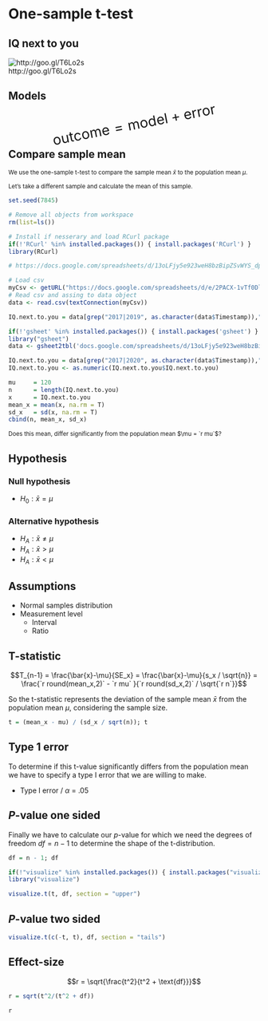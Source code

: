# One-sample t-test {.section}

## IQ next to you {.flexbox .vcenter}

![http://goo.gl/T6Lo2s](../../../topics/t-test_one-sample/QR_iq.png)
<br>
http://goo.gl/T6Lo2s

## Models {.flexbox .vcenter}

<div style="font-size:200%; transform: rotate(-11deg);">
$$\text{outcome} = \text{model} + \text{error}$$
</div>

## Compare sample mean {.smaller}

<small>
We use the one-sample t-test to compare the sample mean $\bar{x}$ to the population mean $\mu$. 

Let's take a different sample and calculate the mean of this sample.
</small>

```r
set.seed(7845)

# Remove all objects from workspace
rm(list=ls())

# Install if nesserary and load RCurl package
if(!'RCurl' %in% installed.packages()) { install.packages('RCurl') }
library(RCurl)

# https://docs.google.com/spreadsheets/d/13oLFjy5e923weH8bzBipZSvWYS_dpw7B77g5yW_myLg/edit?usp=sharing

# Load csv
myCsv <- getURL("https://docs.google.com/spreadsheets/d/e/2PACX-1vTf0DlMoeoTPquaDIZii080uPvIMsRs3QxGidl5LE7OSHZVNrEY1-SXGBw0jssX54hJ1O1OleunU2nZ/pub?gid=1154960028&single=true&output=csv")
# Read csv and assing to data object
data <- read.csv(textConnection(myCsv))

IQ.next.to.you = data[grep("2017|2019", as.character(data$Timestamp)),"IQ.next.to.you"]
```

```r
if(!'gsheet' %in% installed.packages()) { install.packages('gsheet') }
library("gsheet")
data <- gsheet2tbl('docs.google.com/spreadsheets/d/13oLFjy5e923weH8bzBipZSvWYS_dpw7B77g5yW_myLg/edit?usp=sharing')

IQ.next.to.you = data[grep("2017|2020", as.character(data$Timestamp)),"IQ.next.to.you"]
IQ.next.to.you <- as.numeric(IQ.next.to.you$IQ.next.to.you)
```



```r
mu     = 120
n      = length(IQ.next.to.you)
x      = IQ.next.to.you
mean_x = mean(x, na.rm = T)
sd_x   = sd(x, na.rm = T)
cbind(n, mean_x, sd_x)
```

<small>
Does this mean, differ significantly from the population mean $\mu = `r mu`$?
</small>

## Hypothesis {.subsection}

### Null hypothesis

* $H_0: \bar{x} = \mu$

### Alternative hypothesis

* $H_A: \bar{x} \neq \mu$
* $H_A: \bar{x} > \mu$
* $H_A: \bar{x} < \mu$

## Assumptions

* Normal samples distribution
* Measurement level
    * Interval
    * Ratio

## T-statistic

$$T_{n-1} = \frac{\bar{x}-\mu}{SE_x} = \frac{\bar{x}-\mu}{s_x / \sqrt{n}} = \frac{`r round(mean_x,2)` - `r mu` }{`r round(sd_x,2)` / \sqrt{`r n`}}$$

So the t-statistic represents the deviation of the sample mean $\bar{x}$ from the population mean $\mu$, considering the sample size.

```r
t = (mean_x - mu) / (sd_x / sqrt(n)); t
```

## Type 1 error {.subsection}

To determine if this t-value significantly differs from the population mean we have to specify a type I error that we are willing to make.

* Type I error / $\alpha$ = .05

## _P_-value one sided {.subsection}

Finally we have to calculate our _p_-value for which we need the degrees of freedom $df = n - 1$ to determine the shape of the t-distribution.

```r
df = n - 1; df

if(!"visualize" %in% installed.packages()) { install.packages("visualize") }
library("visualize")

visualize.t(t, df, section = "upper")
```

## _P_-value two sided {.subsection}

```r
visualize.t(c(-t, t), df, section = "tails")
```

## Effect-size

$$r = \sqrt{\frac{t^2}{t^2 + \text{df}}}$$

```r
r = sqrt(t^2/(t^2 + df))

r
```

